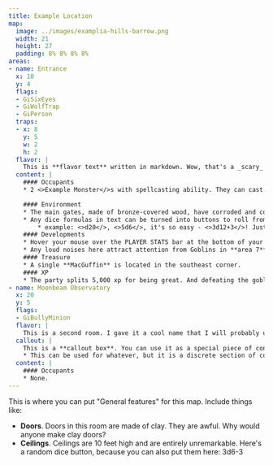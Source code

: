 ```yaml
---
title: Example Location
map:
  image: ../images/examplia-hills-barrow.png
  width: 21
  height: 27
  padding: 8% 8% 8% 8%
areas:
- name: Entrance
  x: 10
  y: 4
  flags:
  - GiSixEyes
  - GiWolfTrap
  - GiPerson
  traps:
  - x: 8
    y: 5
    w: 2
    h: 2
  flavor: |
    This is **flavor text** written in markdown. Wow, that's a _scary_ entrance. Dust and spiders lurk here where adventurers are seldom seen.
  content: |
    #### Occupants
    * 2 <>Example Monster</>s with spellcasting ability. They can cast <>Example Spell</>.

    #### Environment
    * The main gates, made of bronze-covered wood, have corroded and collapsed.
    * Any dice formulas in text can be turned into buttons to roll from!
        * example: <>d20</>, <>5d6</>, it's so easy - <>3d12+3</>! Just wrap them in Dice tags (ex: `<>2d6</>`).
    #### Developments
    * Hover your mouse over the PLAYER STATS bar at the bottom of your screen. Your players' info will be displayed. Right now it's just their Passive Perception, but I'll put more here soon.
    * Any loud noises here attract attention from Goblins in **area 7**.
    #### Treasure
    * A single **MacGuffin** is located in the southeast corner.
    #### XP
    * The party splits 5,000 xp for being great. And defeating the goblins.
- name: Moonbeam Observatory
  x: 20
  y: 5
  flags:
  - GiBullyMinion
  flavor: |
    This is a second room. I gave it a cool name that I will probably use for an actual game. This room is filled with old telescopes, several of which are in disrepair. A single one in the center of the room is trained on the window in the northern wall. In the window a craggy moon is perfectly framed in the night sky.
  callout: |
    This is a **callout box**. You can use it as a special piece of content that instructs you how to handle a particular device within this location (ex: "What the goblins know" or "Roleplaying the Fireball Wizard").
    * This can be used for whatever, but it is a discrete section of content.
  content: |
    #### Occupants
    * None.
---
```

This is where you can put "General features" for this map. Include things like:
* **Doors**. Doors in this room are made of clay. They are awful. Why would anyone make clay doors?
* **Ceilings**. Ceilings are 10 feet high and are entirely unremarkable. Here's a random dice button, because you can also put them here: <Dice>3d6-3</Dice>
